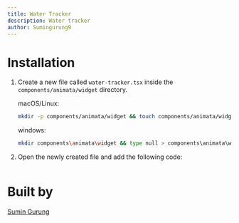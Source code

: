 ```yaml
---
title: Water Tracker
description: Water tracker
author: Sumingurung9
---
```


<ComponentPreview name="widget-water-tracker--docs" />

# Installation

1. Create a new file called `water-tracker.tsx` inside the `components/animata/widget` directory.

   macOS/Linux:

   ```bash
   mkdir -p components/animata/widget && touch components/animata/widget/water-tracker.tsx
   ```

   windows:

   ```bash
   mkdir components\animata\widget && type null > components\animata\widget\water-tracker.tsx
   ```

2. Open the newly created file and add the following code:

   ```jsx file=<rootDir>/animata/widget/water-tracker.tsx

   ```

# Built by

[Sumin Gurung](https://github.com/GrgSumin)

